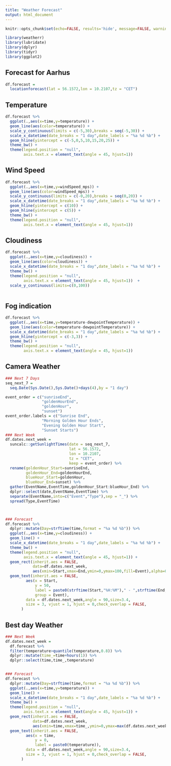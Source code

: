 ```yaml
---
title: "Weather Forecast"
output: html_document
---
```


```r
knitr::opts_chunk$set(echo=FALSE, results='hide', message=FALSE, warning=FALSE)
```

```r
library(weatherr)
library(lubridate)
library(dplyr)
library(tidyr)
library(ggplot2)

```

## Forecast for Aarhus

```r

df.forecast = 
  locationforecast(lat = 56.1572,lon = 10.2107,tz = "CET")

```

## Temperature

```r

df.forecast %>% 
  ggplot(.,aes(x=time,y=temperature)) +
  geom_line(aes(color=temperature)) +
  scale_y_continuous(limits = c(-5,30),breaks = seq(-5,30)) +
  scale_x_datetime(date_breaks = "1 day",date_labels = "%a %d %b") +
  geom_hline(yintercept = c(-5,0,5,10,15,20,25)) +
  theme_bw() +
  theme(legend.position = "null",
        axis.text.x = element_text(angle = 45, hjust=1)) 

```

## Wind Speed

```r

df.forecast %>% 
  ggplot(.,aes(x=time,y=windSpeed_mps)) +
  geom_line(aes(color=windSpeed_mps)) +
  scale_y_continuous(limits = c(-0,20),breaks = seq(0,20)) +
  scale_x_datetime(date_breaks = "1 day",date_labels = "%a %d %b") +
  geom_hline(yintercept = c(10)) +
  geom_hline(yintercept = c(5)) +
  theme_bw() +
  theme(legend.position = "null",
        axis.text.x = element_text(angle = 45, hjust=1)) 
```

## Cloudiness

```r

df.forecast %>% 
  ggplot(.,aes(x=time,y=cloudiness)) +
  geom_line(aes(color=cloudiness)) +
  scale_x_datetime(date_breaks = "1 day",date_labels = "%a %d %b") +
  theme_bw() +
  theme(legend.position = "null",
        axis.text.x = element_text(angle = 45, hjust=1))  +
  scale_y_continuous(limits=c(0,100))
  
```

## Fog indication

```r

df.forecast %>% 
  ggplot(.,aes(x=time,y=temperature-dewpointTemperature)) +
  geom_line(aes(color=temperature-dewpointTemperature)) +
  scale_x_datetime(date_breaks = "1 day",date_labels = "%a %d %b") +
  geom_hline(yintercept = c(-3,3)) +
  theme_bw() +
  theme(legend.position = "null",
        axis.text.x = element_text(angle = 45, hjust=1)) 
```

## Camera Weather

```r

### Next 7 Days
seq_next_7 = 
  seq.Date(Sys.Date(),Sys.Date()+days(4),by = "1 day")

event_order = c("sunriseEnd",
                "goldenHourEnd",
                "goldenHour",
                "sunset")
event_order.labels = c("Sunrise End",
                "Morning Golden Hour Ends",
                "Evening Golden Hour Start",
                "Sunset Starts")
### Next Week
df.dates.next_week =
  suncalc::getSunlightTimes(date = seq_next_7,
                            lat = 56.1572,
                            lon = 10.2107,
                            tz = "CET",
                            keep = event_order) %>% 
  rename(goldenHour_Start=sunriseEnd,
         goldenHour_End=goldenHourEnd,
         blueHour_Start=goldenHour,
         blueHour_End=sunset) %>% 
  gather(EventName,EventTime,goldenHour_Start:blueHour_End) %>% 
  dplyr::select(date,EventName,EventTime) %>% 
  separate(EventName,into=c("Event","Type"),sep = "_") %>% 
  spread(Type,EventTime)



### Forecast
df.forecast %>% 
  dplyr::mutate(Day=strftime(time,format = "%a %d %b")) %>% 
  ggplot(.,aes(x=time,y=cloudiness)) +
  geom_line() +
  scale_x_datetime(date_breaks = "1 day",date_labels = "%a %d %b") +
  theme_bw() +
  theme(legend.position = "null",
        axis.text.x = element_text(angle = 45, hjust=1)) +
  geom_rect(inherit.aes = FALSE,
            data=df.dates.next_week,
            aes(xmin=Start,xmax=End,ymin=0,ymax=100,fill=Event),alpha=0.8) +
  geom_text(inherit.aes = FALSE,
         aes(x = Start,
             y = 50,
             label = paste0(strftime(Start,"%H:%M")," - ",strftime(End,"%H:%M")),
             group = Event),
         data = df.dates.next_week,angle = 90,size=3.4,
         size = 3, vjust = 1, hjust = 0,check_overlap = FALSE,
       ) 

```


## Best day Weather

```r

### Next Week
df.dates.next_week =
  df.forecast %>% 
  filter(temperature>quantile(temperature,0.8)) %>% 
  dplyr::mutate(time_=time+hours(1)) %>% 
  dplyr::select(time,time_,temperature)


### Forecast
df.forecast %>% 
  dplyr::mutate(Day=strftime(time,format = "%a %d %b")) %>% 
  ggplot(.,aes(x=time,y=temperature)) +
  geom_line() +
  scale_x_datetime(date_breaks = "1 day",date_labels = "%a %d %b") +
  theme_bw() +
  theme(legend.position = "null",
        axis.text.x = element_text(angle = 45, hjust=1)) +
  geom_rect(inherit.aes = FALSE,
            data=df.dates.next_week,
            aes(xmin=time,xmax=time_,ymin=0,ymax=max(df.dates.next_week$temperature),fill=temperature),alpha=0.8) +
  geom_text(inherit.aes = FALSE,
         aes(x = time,
             y = 0,
             label = paste0(temperature)),
         data = df.dates.next_week,angle = 90,size=3.4,
         size = 3, vjust = 1, hjust = 0,check_overlap = FALSE,
       ) 


```
